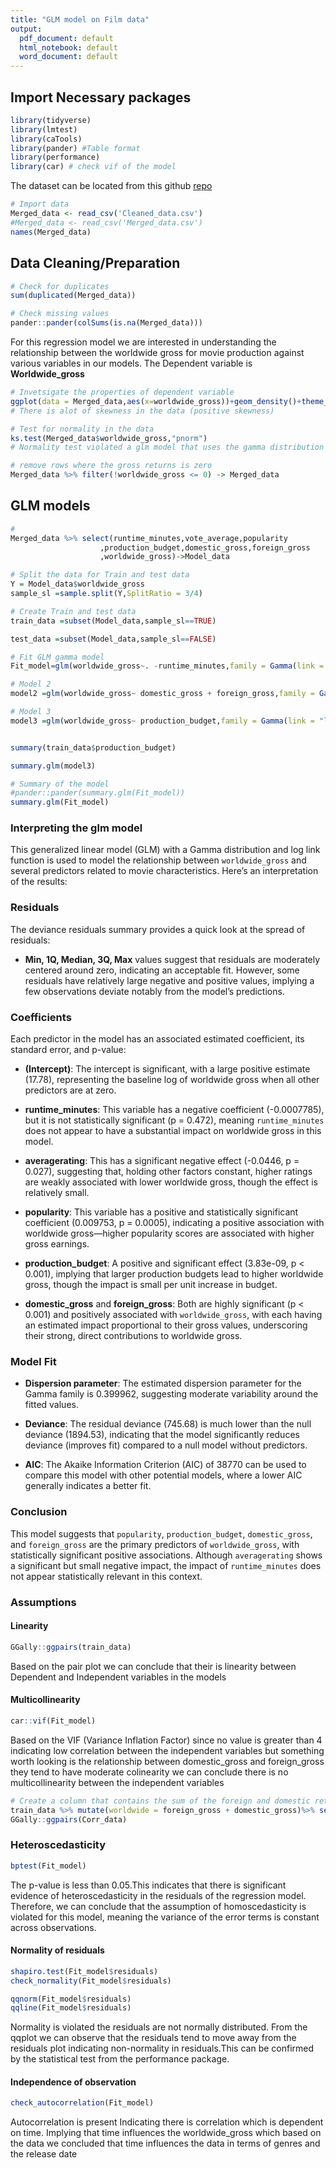```yaml
---
title: "GLM model on Film data"
output:
  pdf_document: default
  html_notebook: default
  word_document: default
---
```


## Import Necessary packages

```r
library(tidyverse)
library(lmtest)
library(caTools)
library(pander) #Table format
library(performance)
library(car) # check vif of the model
```

The dataset can be located from this github [repo](https://github.com/Rhino-byte/GroupWork/blob/main/Data/Merged_data.csv)

```r
# Import data
Merged_data <- read_csv('Cleaned_data.csv')
#Merged_data <- read_csv('Merged_data.csv')
names(Merged_data)

```

## Data Cleaning/Preparation

```r
# Check for duplicates
sum(duplicated(Merged_data))
```

```r
# Check missing values
pander::pander(colSums(is.na(Merged_data)))

```

For this regression model we are interested in understanding the relationship between the worldwide gross for movie production against various variables in our models. The Dependent variable is **Worldwide_gross**

```r
# Invetsigate the properties of dependent variable
ggplot(data = Merged_data,aes(x=worldwide_gross))+geom_density()+theme_classic()
# There is alot of skewness in the data (positive skewness)

# Test for normality in the data
ks.test(Merged_data$worldwide_gross,"pnorm")
# Normality test violated a glm model that uses the gamma distribution would be effective to try and model the relationship 
```

```r
# remove rows where the gross returns is zero
Merged_data %>% filter(!worldwide_gross <= 0) -> Merged_data
```

## GLM models

```r
#
Merged_data %>% select(runtime_minutes,vote_average,popularity
                    ,production_budget,domestic_gross,foreign_gross
                    ,worldwide_gross)->Model_data

# Split the data for Train and test data
Y = Model_data$worldwide_gross
sample_sl =sample.split(Y,SplitRatio = 3/4)

# Create Train and test data
train_data =subset(Model_data,sample_sl==TRUE)

test_data =subset(Model_data,sample_sl==FALSE)

# Fit GLM gamma model
Fit_model=glm(worldwide_gross~. -runtime_minutes,family = Gamma(link = "log"),data = train_data)

# Model 2
model2 =glm(worldwide_gross~ domestic_gross + foreign_gross,family = Gamma(link = "log"),data = train_data)

# Model 3
model3 =glm(worldwide_gross~ production_budget,family = Gamma(link = "log"),data = train_data)


summary(train_data$production_budget)

summary.glm(model3)

# Summary of the model
#pander::pander(summary.glm(Fit_model))
summary.glm(Fit_model)
```

### Interpreting the glm model

This generalized linear model (GLM) with a Gamma distribution and log link function is used to model the relationship between `worldwide_gross` and several predictors related to movie characteristics. Here's an interpretation of the results:

### Residuals

The deviance residuals summary provides a quick look at the spread of residuals:

-   **Min, 1Q, Median, 3Q, Max** values suggest that residuals are moderately centered around zero, indicating an acceptable fit. However, some residuals have relatively large negative and positive values, implying a few observations deviate notably from the model’s predictions.

### Coefficients

Each predictor in the model has an associated estimated coefficient, its standard error, and p-value:

-   **(Intercept)**: The intercept is significant, with a large positive estimate (17.78), representing the baseline log of worldwide gross when all other predictors are at zero.

-   **runtime_minutes**: This variable has a negative coefficient (-0.0007785), but it is not statistically significant (p = 0.472), meaning `runtime_minutes` does not appear to have a substantial impact on worldwide gross in this model.

-   **averagerating**: This has a significant negative effect (-0.0446, p = 0.027), suggesting that, holding other factors constant, higher ratings are weakly associated with lower worldwide gross, though the effect is relatively small.

-   **popularity**: This variable has a positive and statistically significant coefficient (0.009753, p = 0.0005), indicating a positive association with worldwide gross—higher popularity scores are associated with higher gross earnings.

-   **production_budget**: A positive and significant effect (3.83e-09, p \< 0.001), implying that larger production budgets lead to higher worldwide gross, though the impact is small per unit increase in budget.

-   **domestic_gross** and **foreign_gross**: Both are highly significant (p \< 0.001) and positively associated with `worldwide_gross`, with each having an estimated impact proportional to their gross values, underscoring their strong, direct contributions to worldwide gross.

### Model Fit

-   **Dispersion parameter**: The estimated dispersion parameter for the Gamma family is 0.399962, suggesting moderate variability around the fitted values.

-   **Deviance**: The residual deviance (745.68) is much lower than the null deviance (1894.53), indicating that the model significantly reduces deviance (improves fit) compared to a null model without predictors.

-   **AIC**: The Akaike Information Criterion (AIC) of 38770 can be used to compare this model with other potential models, where a lower AIC generally indicates a better fit.

### Conclusion

This model suggests that `popularity`, `production_budget`, `domestic_gross`, and `foreign_gross` are the primary predictors of `worldwide_gross`, with statistically significant positive associations. Although `averagerating` shows a significant but small negative impact, the impact of `runtime_minutes` does not appear statistically relevant in this context.

### Assumptions 

#### Linearity
```r
GGally::ggpairs(train_data)

```

Based on the pair plot we can conclude that their is linearity between Dependent and Independent variables in the models


#### Multicollinearity
```r
car::vif(Fit_model)
```
Based on the VIF (Variance Inflation Factor) since no value is greater than 4 indicating low correlation between the independent variables but something worth looking is the relationship between domestic_gross and foreign_gross they tend to have moderate colinearity we can conclude there is no multicollinearity between the independent variables


```r
# Create a column that contains the sum of the foreign and domestic returns
train_data %>% mutate(worldwide = foreign_gross + domestic_gross)%>% select(domestic_gross:worldwide)->Corr_data
GGally::ggpairs(Corr_data)
```


### Heteroscedasticity
```r
bptest(Fit_model)
```
The p-value is less than 0.05.This indicates that there is  significant evidence of heteroscedasticity in the residuals of the regression model. Therefore, we can conclude that the assumption of homoscedasticity is violated for this model, meaning the variance of the error terms is constant across observations.

#### Normality of residuals
```r
shapiro.test(Fit_model$residuals)
check_normality(Fit_model$residuals)
```

```r
qqnorm(Fit_model$residuals)
qqline(Fit_model$residuals)

```

Normality is violated the residuals are not normally distributed. From the qqplot we can observe that the residuals  tend to move away from the residuals plot indicating non-normality in residuals.This can be confirmed by the statistical test from the performance package. 

#### Independence of observation
```r
check_autocorrelation(Fit_model)
```

Autocorrelation is present Indicating there is correlation which is dependent on time. Implying that time influences  the worldwide_gross which based on the data we concluded that time influences the data in terms of genres and the release date